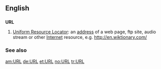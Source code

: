 ==English==

==={{initialism}}===
'''URL'''

#[[Uniform Resource Locator]]: an [[address]] of a web page, ftp site, audio stream or other [[Internet]] resource, e.g. http://en.wiktionary.com/

===See also===
{{pedialite}}

[[am:URL]]
[[de:URL]]
[[et:URL]]
[[no:URL]]
[[tr:URL]]